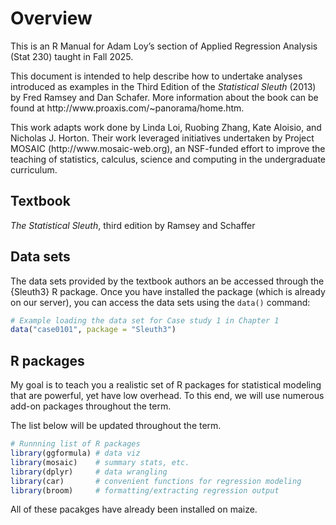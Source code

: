 # Overview {.unnumbered}

This is an R Manual for Adam Loy's section of Applied Regression Analysis (Stat 230) taught in Fall 2025.

This document is intended to help describe how to undertake analyses introduced as examples in the Third Edition of the *Statistical Sleuth* (2013) by Fred Ramsey and Dan Schafer. More information about the book can be found at http://www.proaxis.com/~panorama/home.htm.  

This work adapts work done by Linda Loi, Ruobing Zhang, Kate Aloisio, and Nicholas J. Horton. Their work leveraged initiatives undertaken by Project MOSAIC (http://www.mosaic-web.org), an NSF-funded effort to improve the teaching of statistics, calculus, science and computing in the undergraduate curriculum. 


## Textbook

*The Statistical Sleuth*, third edition by Ramsey and Schaffer


## Data sets

The data sets provided by the textbook authors an be accessed through the {Sleuth3} R package. Once you have installed the package (which is already on our server), you can access the data sets using the `data()` command:

```r
# Example loading the data set for Case study 1 in Chapter 1
data("case0101", package = "Sleuth3")
```



## R packages

My goal is to teach you a realistic set of R packages for statistical modeling that are powerful, yet have low overhead. To this end, we will use numerous add-on packages throughout the term. 

:::callout-warning
The list below will be updated throughout the term.
:::

```r
# Runnning list of R packages
library(ggformula) # data viz
library(mosaic)    # summary stats, etc.
library(dplyr)     # data wrangling
library(car)       # convenient functions for regression modeling
library(broom)     # formatting/extracting regression output
```



All of these pacakges have already been installed on maize.
